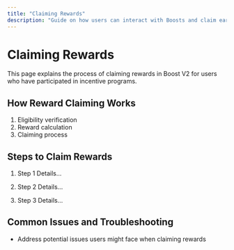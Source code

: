 ```yaml
---
title: "Claiming Rewards"
description: "Guide on how users can interact with Boosts and claim earned rewards"
---
```


# Claiming Rewards

This page explains the process of claiming rewards in Boost V2 for users who have participated in incentive programs.

## How Reward Claiming Works

1. Eligibility verification
2. Reward calculation
3. Claiming process

## Steps to Claim Rewards

1. Step 1
   Details...

2. Step 2
   Details...

3. Step 3
   Details...

## Common Issues and Troubleshooting

- Address potential issues users might face when claiming rewards
